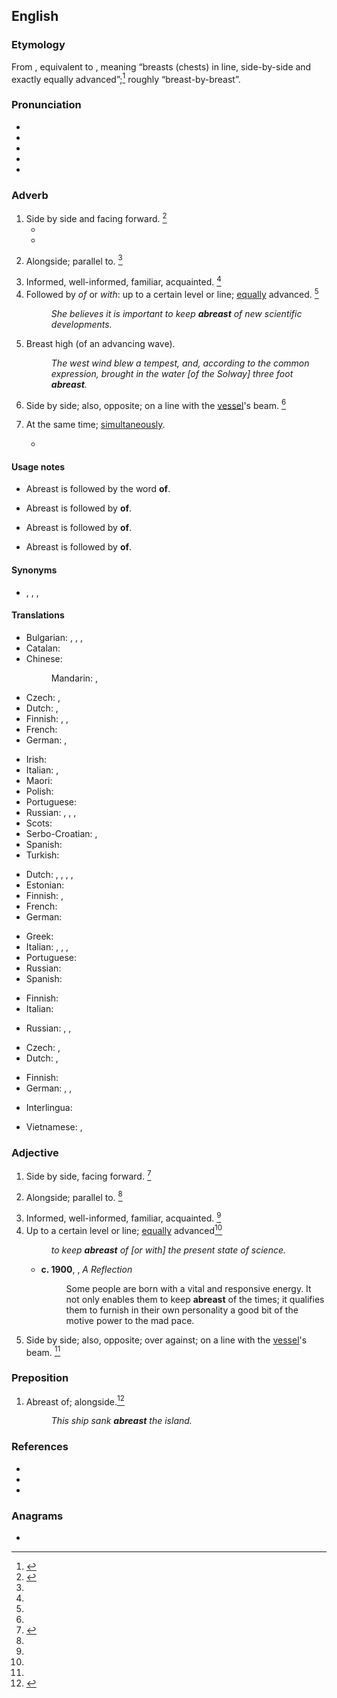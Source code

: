 ==English==
{{was wotd|2015|December|7}}

===Etymology===
From {{inh|en|enm|abrest}}, equivalent to {{prefix|en|a|t1=on, at|breast}}, meaning “breasts (chests) in line, side-by-side and exactly equally advanced”;<ref name="oetyld">{{R:Online Etymology Dictionary}}</ref> roughly “breast-by-breast”.

===Pronunciation===
* {{IPA|en|/əˈbɹɛst/}}
* {{audio|en|en-us-abreast.ogg|Audio (US)}}
* {{audio|en|en-au-abreast.ogg|Audio (AU)}}
* {{rhymes|en|ɛst|s=2}}
* {{hyphenation|en|abreast}}

===Adverb===
{{en-adv|-}}

# Side by side and facing forward. {{defdate|First attested from around (1350 to 1470.)}}<ref name=SOED>{{R:SOED5|page=8}}</ref>
#* {{quote-journal
|en
|date=July 15, 2012
|author=Richard Williams
|work=Guardian Unlimited
|url=http://www.guardian.co.uk/sport/2012/jul/15/tour-de-france-2012-bradley-wiggins
|title=Tour de France 2012: Carpet tacks cannot force Bradley Wiggins off track
|passage=On Sunday afternoon it was as dark as night, with barely room for two riders '''abreast''' on a gradient that touches 20%.}}
#* {{quote-book|en|1859|{{w|Thomas Babington Macaulay}}|{{w|The History of England from the Accession of James the Second}}|passage=The only path was narrow and rugged: two men could hardly walk '''abreast''';}}
# {{lb|en|figurative}} Alongside; parallel to. {{defdate|First attested in the mid 17<sup>th</sup> century.}}<ref name=SOED/>
# Informed, well-informed, familiar, acquainted. {{defdate|First attested in the mid 17<sup>th</sup> century.}}<ref name=SOED/>
# Followed by ''of'' or ''with'': up to a certain level or line; [[equally]] advanced. {{defdate|First attested in the mid 17<sup>th</sup> century.}}<ref name=SOED/>
#: ''She believes it is important to keep '''abreast''' of new scientific developments.''
# {{lb|en|Scotland}} Breast high (of an advancing wave).
#: ''The west wind blew a tempest, and, according to the common expression, brought in the water [of the Solway] three foot '''abreast'''.''
# {{lb|en|nautical}} Side by side; also, opposite; on a line with the [[vessel]]'s beam. {{defdate|First attested in the late 17<sup>th</sup> century.}}<ref name=SOED/>
# {{lb|en|obsolete}} At the same time; [[simultaneously]].
#* {{quote-book|en|author={{w|Thomas Fuller}}|title=The Church History of Britain, From the birth of Jesus Christ until the year MDCXLVIII.|edition=Third|year=1842|volume=1|page=412|passage='''Abreast''' therewith began a convocation.}}

====Usage notes====
* {{sense|nautical}} Abreast is followed by the word '''of'''.
* {{sense|alongside}} Abreast is followed by '''of'''.
* {{sense|informed}} Abreast is followed by '''of'''.
* {{sense|up to a certain level}} Abreast is followed by '''of'''.

====Synonyms====
* {{sense|informed}} {{l|en|apprised}}, {{l|en|informed}}, {{l|en|up to date}}, {{l|en|up-to-date}}

====Translations====
{{trans-top|side by side}}
* Bulgarian: {{t+|bg|редом}}, {{t|bg|един до друг|sc=Cyrl}}, {{t|bg|на един ред|sc=Cyrl}}, {{t|bg|рамо до рамо|sc=Cyrl}}
* Catalan: {{t+|ca|ensems}}
* Chinese:
*: Mandarin: {{t+|cmn|並排|sc=Hani}}, {{t+|cmn|并排|tr=bìngpái|sc=Hani}}
* Czech: {{t|cs|bok po boku}}, {{t|cs|[[vedle]] [[sebe]]}}
* Dutch: {{t|nl|zij aan zij}}, {{t|nl|naast elkaar}}
* Finnish: {{t+|fi|rinnakkain}}, {{t+|fi|vierekkäin}}, {{t|fi|vierivieressä}}
* French: {{t+|fr|côte à côte}}
* German: {{t+|de|beieinander}}, {{t+|de|nebeneinander}}
{{trans-mid}}
* Irish: {{t|ga|gualainn ar ghualainn}}
* Italian: {{t+|it|affiancato}}, {{t|it|di pari passo}}
* Maori: {{t|mi|upane}}
* Polish: {{t|pl|obok siebie}}
* Portuguese: {{t|pt|lado a lado}}
* Russian: {{t-check|ru|[[в]] [[ряд]]}} {{attention|ru|2=was "[[в]] [[ряд]]" - assumed sum-of-parts; if an idiom, remove the wikilinks to the individual words. see [[User:Kephir/gadgets/xte#Translation_fixing]]}}, {{t-check|ru|[[на]] [[один|одно́й]] [[линия|ли́нии]]}} {{attention|ru|2=was "[[на]] [[один|одной]] [[линия|линии]]" - assumed sum-of-parts; if an idiom, remove the wikilinks to the individual words. see [[User:Kephir/gadgets/xte#Translation_fixing]]}}, {{t+|ru|бок о́ бок}}, {{t+|ru|ря́дом}}
* Scots: {{t|sco|abreest}}
* Serbo-Croatian: {{t+|sh|uporedo}}, {{t|sh|rame uz rame}}
* Spanish: {{t|es|de lado a lado}}
* Turkish: {{t+|tr|yan yana}}
{{trans-bottom}}

{{trans-top|informed}}
* Dutch: {{t|nl|op de hoogte}}, {{t+|nl|bekend}}, {{t|nl|goed ingelicht}}, {{t+|nl|welingelicht}}, {{t|nl|met zijn tijd mee}}
* Estonian: {{t|et|kursis}}
* Finnish: {{t+|fi|tietoinen}}, {{t|fi|ajan tasalla}}
* French: {{t+|fr|au courant}}
* German: {{t|de|auf dem Laufenden}}
{{trans-mid}}
* Greek: {{t|el|δίπλα-δίπλα}}
* Italian: {{t+|it|aggiornato|m}}, {{t+|it|aggiornata|f}}, {{t|it|al passo}}, {{t|it|al corrente}}
* Portuguese: {{t|pt|[[bem]] [[informado]]}}
* Russian: {{t-check|ru|[[в]] [[курс|ку́рсе]]}} {{attention|ru|2=was "[[в]] [[курс|курсе]]" - assumed sum-of-parts; if an idiom, remove the wikilinks to the individual words. see [[User:Kephir/gadgets/xte#Translation_fixing]]}}
* Spanish: {{t+|es|al corriente}}
{{trans-bottom}}

{{trans-top|nautical: side by side; also, opposite; over against; on a line with the vessel's beam}}
* Finnish: {{t|fi|kyljittäin}}
* Italian: {{t|it|al traverso}}
{{trans-mid}}
* Russian: {{t-check|ru|[[на]] [[один|одно́й]] [[линия|ли́нии]]}} {{attention|ru|2=was "[[на]] [[один|одной]] [[линия|линии]]" - assumed sum-of-parts; if an idiom, remove the wikilinks to the individual words. see [[User:Kephir/gadgets/xte#Translation_fixing]]}}, {{t|ru|[[на]] [[траверз|тра́верзе]]}}, {{t|ru|борт о́ борт}}
{{trans-bottom}}

{{trans-top|up to a certain level or line}}
* Czech: {{t|cs|na výši}}, {{t|cs|na úrovni}}
* Dutch: {{t|nl|gelijke tred houdend}}, {{t+|nl|bijblijven}}
{{trans-mid}}
* Finnish: {{t|fi|tasalla}}
* German: {{t+|de|Schritt }} {{qualifier|with [[halten]]}}, {{t|de|auf dem Laufenden}} {{qualifier|with [[bleiben]]}}, {{t|de|auf der Höhe}} {{qualifier|with [[bleiben]]}}
{{trans-bottom}}

{{checktrans-top}}
* Interlingua: {{qualifier|2}} {{t-check|ia|in fila lateral}}
{{trans-mid}}
* Vietnamese: {{t-check|vi|đi sóng hàng với nhau}}, {{t-check|vi|theo kịp thời đại}}
{{trans-bottom}}

===Adjective===
{{en-adj|-}}

# Side by side, facing forward. {{defdate|First attested from around (1350 to 1470.)}}<ref name=SOED>{{R:SOED5|page=8}}</ref>
# {{lb|en|figurative}} Alongside; parallel to. {{defdate|First attested in the mid 17<sup>th</sup> century.}}<ref name=SOED/>
# Informed, well-informed, familiar, acquainted. {{defdate|First attested in the mid 17<sup>th</sup> century.}}<ref name=SOED/>
# Up to a certain level or line; [[equally]] advanced{{defdate|First attested in the mid 17<sup>th</sup> century.}}<ref name=SOED/>
#: ''to keep '''abreast''' of [or with] the present state of science.''
#* '''c. 1900''', {{w|Kate Chopin}}, ''A Reflection''
#*: Some people are born with a vital and responsive energy. It not only enables them to keep '''abreast''' of the times; it qualifies them to furnish in their own personality a good bit of the motive power to the mad pace.
# {{lb|en|nautical}} Side by side; also, opposite; over against; on a line with the [[vessel]]'s beam. {{defdate|First attested in the late 17<sup>th</sup> century.}}<ref name=SOED/>

===Preposition===
{{en-prep}}

# Abreast of; alongside.<ref>{{R:MW3 1976|page=5}}</ref>
#: ''This ship sank '''abreast''' the island.''

===References===
* {{R:OneLook}}
* {{R:Century 1911}}
* {{R:DSL|pos=adv}}
<references/>

===Anagrams===
* {{anagrams|en|a=aaberst|Baaster|Sabater|Tabares|abaters|bat ears|rabates}}